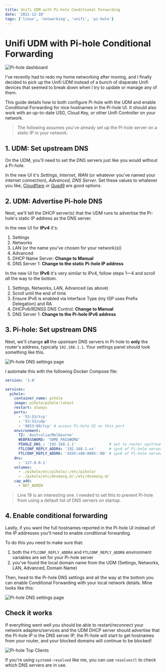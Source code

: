 ```yaml
---
title: Unifi UDM with Pi-hole Conditional Forwarding
date: '2021-12-10'
tags: ['linux', 'networking', 'unifi', 'pi-hole']
---
```


# Unifi UDM with Pi-hole Conditional Forwarding

<Image
  title="Pi-hole dashboard"
  alt="Pi-hole dashboard"
  height={698}
  src="/images/blog/unifi-udm-with-pi-hole-conditional-forwarding/pi-hole-dashboard.png"
  width={1247}
/>

I've recently had to redo my home networking after moving, and I finally decided
to pick up the Unifi UDM instead of a bunch of disparate Unifi devices that
seemed to break down when I try to update or manage any of them.

This guide details how to both configure Pi-hole with the UDM and enable
Conditional Forwarding for nice hostnames in the Pi-hole UI. It should also work
with an up-to-date USG, Cloud Key, or other Unifi Controller on your network.

> The following assumes you've already set up the Pi-hole server on a static IP
in your network.

## 1. UDM: Set upstream DNS

On the UDM, you'll need to set the DNS servers just like you would without a
Pi-hole.

In the new UI it's *Settings*, *Internet*, *WAN* (or whatever you've named your
internet connection), *Advanced*, *DNS Server*. Set these values to whatever you
like, [Cloudflare](https://www.cloudflare.com/dns/) or [Quad9](https://www.quad9.net/)
are good options.

## 2. UDM: Advertise Pi-hole DNS

Next, we'll tell the DHCP server(s) that the UDM runs to advertise the Pi-hole's
static IP address as the DNS server.

In the new UI for **IPv4** it's:

1. Settings
2. Networks
3. LAN (or the name you've chosen for your network(s))
4. Advanced
5. DHCP Name Server: **Change to Manual**
6. DNS Server 1: **Change to the static Pi-hole IP address**

In the new UI for **IPv6** it's very similar to IPv4, follow steps 1—4 and
scroll _all_ the way to the bottom.

1. Settings, Networks, LAN, Advanced (as above)
2. Scroll until the end of time
3. Ensure IPv6 is enabled via Interface Type (my ISP uses Prefix Delegation) and RA
4. DHCPv6/RDNSS DNS Control: **Change to Manual**
5. DNS Server 1: **Change to the Pi-hole IPv6 address**

## 3. Pi-hole: Set upstream DNS

Next, we'll change **all** the upstream DNS servers in Pi-hole to __only__ the
router's address, typically `192.168.1.1`. Your settings panel should look
something like this.

<Image
  title="Pi-hole DNS settings page"
  alt="Pi-hole DNS settings page"
  height={827}
  src="/images/blog/unifi-udm-with-pi-hole-conditional-forwarding/pi-hole-dns-settings.png"
  width={993}
/>

I automate this with the following Docker Compose file:

```yaml:compose.yml showLineNumbers {15,19}
version: '3.8'

services:
  pihole:
    container_name: pihole
    image: pihole/pihole:latest
    restart: always
    ports:
      - '53:53/tcp'
      - '53:53/udp'
      - '8053:80/tcp' # access Pi-hole UI on this port
    environment:
      TZ: 'Australia/Melbourne'
      WEBPASSWORD: 'SOME_PASSWORD'
      PIHOLE_DNS_: '192.168.1.1'               # set to router upstream
      FTLCONF_REPLY_ADDR4: '192.168.1.xx'      # ipv4 of Pi-hole server
      FTLCONF_REPLY_ADDR6: 'XXXX:x00:000X::00' # ipv6 of Pi-hole server
    dns:
      - '127.0.0.1'
    volumes:
      - ./pihole/etc/pihole/:/etc/pihole/
      - ./pihole/etc/dnsmasq.d/:/etc/dnsmasq.d/
    cap_add:
      - NET_ADMIN
```

> Line 19 is an interesting one. I needed to set this to prevent Pi-hole from
using a default list of DNS servers on startup.


## 4. Enable conditional forwarding

Lastly, if you want the full hostnames reported in the Pi-hole UI instead of
the IP addresses you'll need to enable conditional forwarding.

To do this you need to make sure that:

1. both the `FTLCONF_REPLY_ADDR4` and `FTLCONF_REPLY_ADDR6` environment variables are set for your Pi-hole server
2. you've found the local domain name from the UDM (Settings, Networks, LAN, Advanced, Domain Name)

Then, head to the Pi-hole DNS settings and all the way at the bottom you can
enable Conditional Forwarding with your local network details. Mine looks like
this:

<Image
  title="Pi-hole DNS settings page"
  alt="Pi-hole DNS settings page"
  height={139}
  src="/images/blog/unifi-udm-with-pi-hole-conditional-forwarding/enable-conditional-forwarding.png"
  width={696}
/>

## Check it works

If everything went well you should be able to restart/reconnect your network
adapters/services and the UDM DHCP server should advertise that the Pi-hole IP
is the DNS server IP, the Pi-hole will start to get hostnames from your router,
and your blocked domains will continue to be blocked!

<Image
  title="Pi-hole Top Clients"
  alt="Pi-hole Top Clients"
  height={366}
  src="/images/blog/unifi-udm-with-pi-hole-conditional-forwarding/hostnames-in-pi-hole.png"
  width={1009}
/>

If you're using `systemd-resolved` like me, you can use `resolvectl` to check
which DNS servers are in use.
